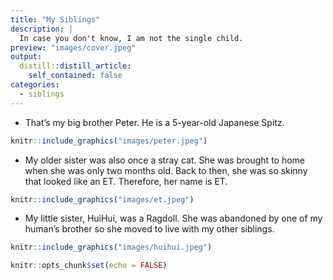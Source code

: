 ```yaml
---
title: "My Siblings"
description: |
  In case you don't know, I am not the single child. 
preview: "images/cover.jpeg"
output:
  distill::distill_article:
    self_contained: false
categories:
  - siblings
---
```


* That's my big brother Peter. He is a 5-year-old Japanese Spitz. 
 
```r
knitr::include_graphics("images/peter.jpeg")
```

* My older sister was also once a stray cat. She was brought to home when she was only two months old. Back to then, she was so skinny that looked like an ET. Therefore, her name is ET. 

```r
knitr::include_graphics("images/et.jpeg")
```

* My little sister, HuiHui, was a Ragdoll. She was abandoned by one of my human's brother so she moved to live with my other siblings. 

```r
knitr::include_graphics("images/huihui.jpeg")
```


```r
knitr::opts_chunk$set(echo = FALSE)
```



